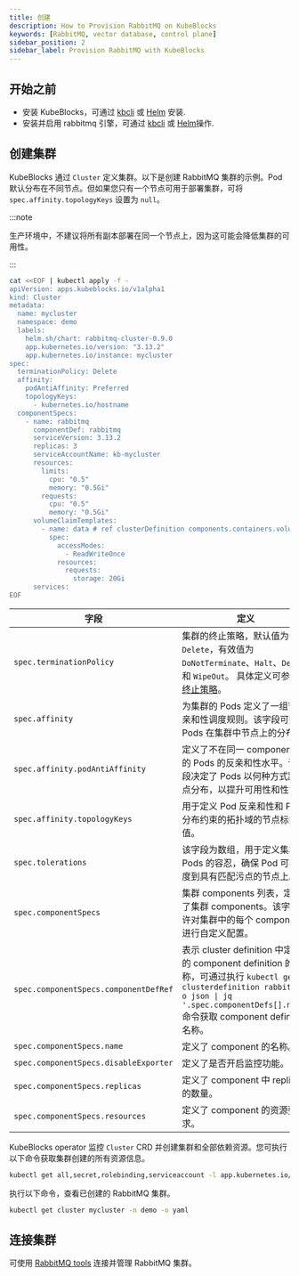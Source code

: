 ```yaml
---
title: 创建
description: How to Provision RabbitMQ on KubeBlocks
keywords: [RabbitMQ, vector database, control plane]
sidebar_position: 2
sidebar_label: Provision RabbitMQ with KubeBlocks
---
```



## 开始之前

- 安装 KubeBlocks，可通过 [kbcli](./../installation/install-with-kbcli/install-kubeblocks-with-kbcli.md) 或 [Helm](./../installation/install-with-helm/install-kubeblocks.md) 安装.
- 安装并启用 rabbitmq 引擎，可通过 [kbcli](./../installation/install-with-kbcli/install-addons.md) 或 [Helm](./../installation/install-with-helm/install-addons.md)操作.

## 创建集群

KubeBlocks 通过 `Cluster` 定义集群。以下是创建 RabbitMQ 集群的示例。Pod 默认分布在不同节点。但如果您只有一个节点可用于部署集群，可将 `spec.affinity.topologyKeys` 设置为 `null`。

:::note

生产环境中，不建议将所有副本部署在同一个节点上，因为这可能会降低集群的可用性。

:::

```bash
cat <<EOF | kubectl apply -f -
apiVersion: apps.kubeblocks.io/v1alpha1
kind: Cluster
metadata:
  name: mycluster
  namespace: demo
  labels:
    helm.sh/chart: rabbitmq-cluster-0.9.0
    app.kubernetes.io/version: "3.13.2"
    app.kubernetes.io/instance: mycluster
spec:
  terminationPolicy: Delete
  affinity:
    podAntiAffinity: Preferred
    topologyKeys:
      - kubernetes.io/hostname
  componentSpecs:
    - name: rabbitmq
      componentDef: rabbitmq
      serviceVersion: 3.13.2
      replicas: 3
      serviceAccountName: kb-mycluster
      resources:
        limits:
          cpu: "0.5"
          memory: "0.5Gi"
        requests:
          cpu: "0.5"
          memory: "0.5Gi"
      volumeClaimTemplates:
        - name: data # ref clusterDefinition components.containers.volumeMounts.name
          spec:
            accessModes:
              - ReadWriteOnce
            resources:
              requests:
                storage: 20Gi
      services:
EOF
```

| 字段                                   | 定义  |
|---------------------------------------|--------------------------------------|
| `spec.terminationPolicy`              | 集群的终止策略，默认值为 `Delete`，有效值为 `DoNotTerminate`、`Halt`、`Delete` 和 `WipeOut`。 具体定义可参考 [终止策略](#终止策略)。|
| `spec.affinity`                       | 为集群的 Pods 定义了一组节点亲和性调度规则。该字段可控制 Pods 在集群中节点上的分布。 |
| `spec.affinity.podAntiAffinity`       | 定义了不在同一 component 中的 Pods 的反亲和性水平。该字段决定了 Pods 以何种方式跨节点分布，以提升可用性和性能。 |
| `spec.affinity.topologyKeys`          | 用于定义 Pod 反亲和性和 Pod 分布约束的拓扑域的节点标签值。 |
| `spec.tolerations`                    | 该字段为数组，用于定义集群中 Pods 的容忍，确保 Pod 可被调度到具有匹配污点的节点上。 |
| `spec.componentSpecs`                 | 集群 components 列表，定义了集群 components。该字段允许对集群中的每个 component 进行自定义配置。 |
| `spec.componentSpecs.componentDefRef` | 表示 cluster definition 中定义的 component definition 的名称，可通过执行 `kubectl get clusterdefinition rabbitmq -o json \| jq '.spec.componentDefs[].name'` 命令获取 component definition 名称。 |
| `spec.componentSpecs.name`            | 定义了 component 的名称。  |
| `spec.componentSpecs.disableExporter` | 定义了是否开启监控功能。 |
| `spec.componentSpecs.replicas`        | 定义了 component 中 replicas 的数量。 |
| `spec.componentSpecs.resources`       | 定义了 component 的资源要求。  |

KubeBlocks operator 监控 `Cluster` CRD 并创建集群和全部依赖资源。您可执行以下命令获取集群创建的所有资源信息。

```bash
kubectl get all,secret,rolebinding,serviceaccount -l app.kubernetes.io/instance=mycluster -n demo
```

执行以下命令，查看已创建的 RabbitMQ 集群。

```bash
kubectl get cluster mycluster -n demo -o yaml
```

## 连接集群

可使用 [RabbitMQ tools](https://www.rabbitmq.com/docs/cli) 连接并管理 RabbitMQ 集群。